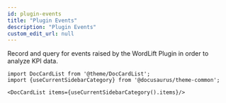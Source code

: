 ```yaml
---
id: plugin-events
title: "Plugin Events"
description: "Plugin Events"
custom_edit_url: null
---
```




Record and query for events raised by the WordLift Plugin in order to analyze KPI data.



```mdx-code-block
import DocCardList from '@theme/DocCardList';
import {useCurrentSidebarCategory} from '@docusaurus/theme-common';

<DocCardList items={useCurrentSidebarCategory().items}/>
```
      
